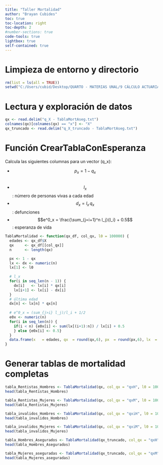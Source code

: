 ```yaml
---
title: "Taller Mortalidad"
author: "Brayan Cubides"
toc: true
toc-location: right
toc-depth: 2
#number-sections: true
code-tools: true
lightbox: true
self-contained: true   
---
```


# Limpieza de entorno y directorio

```r
rm(list = ls(all = TRUE))
setwd("C:/Users/cubid/Desktop/QUARTO - MATERIAS UNAL/9 CÁLCULO ACTUARIAL/Corte 1 - Mortalidad")
```

# Lectura y exploración de datos

```r
qx <- read.delim("q_X - TablaMortAseg.txt")
colnames(qx)[colnames(qx) == "x"] <- "X"
qx_truncado <- read.delim("q_X_truncado - TablaMortAseg.txt")
```

# Función **CrearTablaConEsperanza**

Calcula las siguientes columnas para un vector \(q_x\):

- $$p_x = 1 - q_x$$  
- $$l_x$$: número de personas vivas a cada edad  
- $$d_x = l_x \, q_x$$: defunciones  
- $$e^0_x = \frac{\sum_{j=i+1}^n l_j}{l_i} + 0.5$$: esperanza de vida  

```r
TablaMortalidad <- function(qx_df, col_qx, l0 = 100000) {
  edades <- qx_df$X
  qx     <- qx_df[[col_qx]]
  n      <- length(qx)

  px <- 1 - qx
  lx <- dx <- numeric(n)
  lx[1] <- l0
  
  # l_x
  for(i in seq_len(n - 1)) {
    dx[i]   <- lx[i] * qx[i]
    lx[i+1] <- lx[i] - dx[i]
  }
  # última edad
  dx[n] <- lx[n] * qx[n]
  
  # e^0_x = (sum_{j>i} l_j)/l_i + 1/2
  e0x <- numeric(n)
  for(i in seq_len(n)) {
    if(i < n) {e0x[i] <- sum(lx[(i+1):n]) / lx[i] + 0.5
    } else {e0x[i] <- 0.5}
  }
  data.frame(x   = edades, qx  = round(qx,6), px  = round(px,6), lx  = round(lx), dx  = round(dx,1), e0x = round(e0x,1))
}
```

# Generar tablas de mortalidad completas

```r
tabla_Rentistas_Hombres <- TablaMortalidad(qx, col_qx = "qxH", l0 = 100000)
head(tabla_Rentistas_Hombres)

tabla_Rentistas_Mujeres <- TablaMortalidad(qx, col_qx = "qxM", l0 = 100000)
head(tabla_Rentistas_Mujeres)

tabla_invalidos_Hombres <- TablaMortalidad(qx, col_qx = "qxiH", l0 = 100000)
head(tabla_invalidos_Hombres)

tabla_invalidos_Mujeres <- TablaMortalidad(qx, col_qx = "qxiM", l0 = 100000)
head(tabla_invalidos_Mujeres)

tabla_Hombres_Asegurados <- TablaMortalidad(qx_truncado, col_qx = "qxH", l0 = 100000)
head(tabla_Hombres_Asegurados)

tabla_Mujeres_aseguradas <- TablaMortalidad(qx_truncado, col_qx = "qxM", l0 = 100000)
head(tabla_Mujeres_aseguradas)
```

